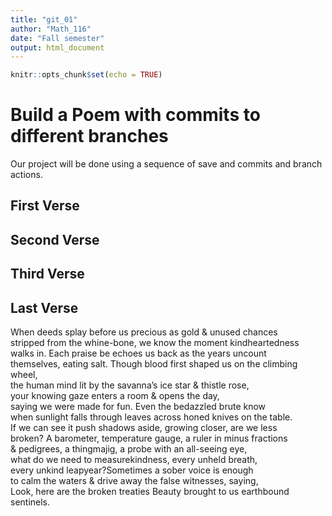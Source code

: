 ---
title: "git_01"
author: "Math_116"
date: "Fall semester"
output: html_document
---

```{r setup, include=FALSE}
knitr::opts_chunk$set(echo = TRUE)
```
# Build a Poem with commits to different branches
Our project will be done using a sequence of save and commits and branch actions.
<!-- Do not modify or change any text in "!--" bracketed areas such as this --- these are instructions to
you, if you change any of this the git program will notice it and compromise your git merging strategy !-->

## First Verse 
<!--Put the first five lines of a poem by Lewis Carrol in this section!-->

## Second Verse
<!--Put the first five lines of a poem by Robert Frost here!-->

## Third Verse
<!--Put the first two verses of The Walrus and the Carpenter here!-->

## Last Verse
<!--Put a short poem of your choice 8-20 lines,here!-->
When deeds splay before us  precious as gold & unused chances  
stripped from the whine-bone, we know the moment kindheartedness  
walks in. Each praise be echoes us back as the years uncount  
themselves, eating salt. Though blood first shaped us on the climbing wheel,  
the human mind lit by the savanna’s ice star & thistle rose,  
your knowing gaze enters a room & opens the day,  
saying we were made for fun. Even the bedazzled brute know  
when sunlight falls through leaves across honed knives on the table.    
If we can see it push shadows  aside, growing closer, are we less    
broken? A barometer, temperature  gauge, a ruler in minus fractions  
& pedigrees, a thingmajig,  a probe with an all-seeing eye,  
what do we need to measurekindness, every unheld breath,    
every unkind leapyear?Sometimes a sober voice is enough    
to calm the waters & drive away  the false witnesses, saying,  
Look, here are the broken treaties Beauty  brought to us earthbound sentinels.  
